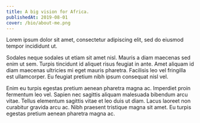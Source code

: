 ```yaml
---
title: A big vision for Africa.
publishedAt: 2019-08-01
cover: /bio/about-me.png
---
```


Lorem ipsum dolor sit amet, consectetur adipiscing elit, sed do eiusmod tempor incididunt ut.

Sodales neque sodales ut etiam sit amet nisl. Mauris a diam maecenas sed enim ut sem. Turpis tincidunt id aliquet risus feugiat in ante. Amet aliquam id diam maecenas ultricies mi eget mauris pharetra. Facilisis leo vel fringilla est ullamcorper. Eu feugiat pretium nibh ipsum consequat nisl vel.

Enim eu turpis egestas pretium aenean pharetra magna ac. Imperdiet proin fermentum leo vel. Sapien nec sagittis aliquam malesuada bibendum arcu vitae. Tellus elementum sagittis vitae et leo duis ut diam. Lacus laoreet non curabitur gravida arcu ac. Nibh praesent tristique magna sit amet. Eu turpis egestas pretium aenean pharetra magna ac.
